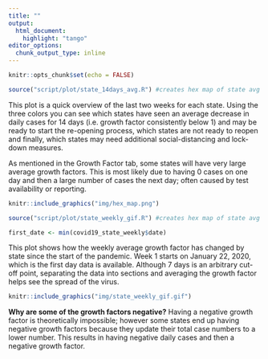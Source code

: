 ```yaml
---
title: ""
output:
  html_document:
    highlight: "tango"
editor_options: 
  chunk_output_type: inline
---
```


```r
knitr::opts_chunk$set(echo = FALSE)
```


```r
source("script/plot/state_14days_avg.R") #creates hex map of state avg gf for past n days
```


This plot is a quick overview of the last two weeks for each state.  Using the three colors you can see which states have seen an average decrease in daily cases for 14 days (i.e. growth factor consistently below 1) and may be ready to start the re-opening process, which states are not ready to reopen and finally, which states may need additional social-distancing and lock-down measures.  

As mentioned in the Growth Factor tab, some states will have very large average growth factors.  This is most likely due to having 0 cases on one day and then a large number of cases the next day; often caused by test availability or reporting.  

```r
knitr::include_graphics("img/hex_map.png")
```


```r
source("script/plot/state_weekly_gif.R") #creates hex map of state avg gf for past n days

first_date <- min(covid19_state_weekly$date)
```


This plot shows how the weekly average growth factor has changed by state since the start of the pandemic.  Week 1 starts on January 22, 2020, which is the first day data is available.  Although 7 days is an arbitrary cut-off point, separating the data into sections and averaging the growth factor helps see the spread of the virus. 

```r
knitr::include_graphics("img/state_weekly_gif.gif")
```

**Why are some of the growth factors negative?**
Having a negative growth factor is theoretically impossible; however some states end up having negative growth factors because they update their total case numbers to a lower number.  This results in having negative daily cases and then a negative growth factor.  